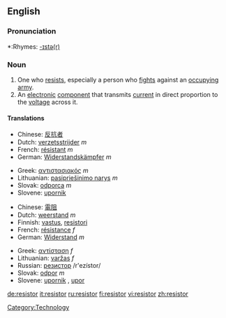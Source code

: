 ==English==

===Pronunciation===
*:Rhymes: [[Rhymes:English:-ɪstə(r)|-ɪstə(r)]]

===Noun===
{{en-noun}}

# One who [[resist]]s, especially a person who [[fight]]s against an [[occupy]]ing [[army]].
# An [[electronic]] [[component]] that transmits [[current]] in direct proportion to the [[voltage]] across it.

====Translations====
{{trans-top|One who resists, especially a person who fights against an occupying army}}
*Chinese: [[反抗]][[者]]
*Dutch: [[verzetsstrijder]] ''m''
*French: [[résistant]] ''m''
*German: [[Widerstandskämpfer]] ''m''
{{trans-mid}}
*Greek: [[αντιστασιακός]] ''m''
*Lithuanian: [[pasipriešinimo narys]] ''m''
*Slovak: [[odporca]] ''m''
*Slovene: [[upornik]] {{m}}
{{trans-bottom}}

{{trans-top|An electronic component that transmits current in direct proportion to the voltage across it}}
*Chinese: [[電阻]]
*Dutch: [[weerstand]] ''m''
*Finnish: [[vastus]], [[resistori]]
*French: [[résistance]] ''f''
*German: [[Widerstand]] ''m''
{{trans-mid}}
*Greek: [[αντίσταση]] ''f''
*Lithuanian: [[varžas]] ''f''
*Russian: [[резистор]] /r'ezístor/ {{m}}
*Slovak: [[odpor]] ''m''
*Slovene: [[upornik]] {{m}}, [[upor]] {{m}}
{{trans-bottom}}

[[Category:Technology]]

[[de:resistor]]
[[it:resistor]]
[[ru:resistor]]
[[fi:resistor]]
[[vi:resistor]]
[[zh:resistor]]